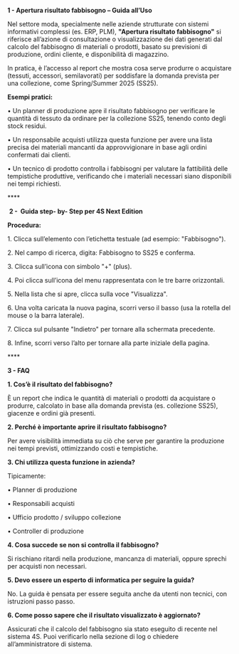 **1 - Apertura risultato fabbisogno – Guida all’Uso**

Nel settore moda, specialmente nelle aziende strutturate con sistemi informativi complessi (es. ERP, PLM), **"Apertura risultato fabbisogno"** si riferisce all’azione di consultazione o visualizzazione dei dati generati dal calcolo del fabbisogno di materiali o prodotti, basato su previsioni di produzione, ordini cliente, e disponibilità di magazzino.

In pratica, è l’accesso al report che mostra cosa serve produrre o acquistare (tessuti, accessori, semilavorati) per soddisfare la domanda prevista per una collezione, come Spring/Summer 2025 (SS25).

**Esempi pratici:**

• Un planner di produzione apre il risultato fabbisogno per verificare le quantità di tessuto da ordinare per la collezione SS25, tenendo conto degli stock residui.

• Un responsabile acquisti utilizza questa funzione per avere una lista precisa dei materiali mancanti da approvvigionare in base agli ordini confermati dai clienti.

• Un tecnico di prodotto controlla i fabbisogni per valutare la fattibilità delle tempistiche produttive, verificando che i materiali necessari siano disponibili nei tempi richiesti.

**** 

 **2 -  Guida step- by- Step per 4S Next Edition**

**Procedura:**

1\. Clicca sull’elemento con l’etichetta testuale (ad esempio: "Fabbisogno").

2\. Nel campo di ricerca, digita: Fabbisogno to SS25 e conferma.

3\. Clicca sull’icona con simbolo "+" (plus).

4\. Poi clicca sull’icona del menu rappresentata con le tre barre orizzontali.

5\. Nella lista che si apre, clicca sulla voce "Visualizza".

6\. Una volta caricata la nuova pagina, scorri verso il basso (usa la rotella del mouse o la barra laterale).

7\. Clicca sul pulsante "Indietro" per tornare alla schermata precedente.

8\. Infine, scorri verso l’alto per tornare alla parte iniziale della pagina.

**** 

**3 - FAQ**

**1. Cos’è il risultato del fabbisogno?**

È un report che indica le quantità di materiali o prodotti da acquistare o produrre, calcolato in base alla domanda prevista (es. collezione SS25), giacenze e ordini già presenti.

**2. Perché è importante aprire il risultato fabbisogno?**

Per avere visibilità immediata su ciò che serve per garantire la produzione nei tempi previsti, ottimizzando costi e tempistiche.

**3. Chi utilizza questa funzione in azienda?**

Tipicamente:

• Planner di produzione

• Responsabili acquisti

• Ufficio prodotto / sviluppo collezione

• Controller di produzione

**4. Cosa succede se non si controlla il fabbisogno?**

Si rischiano ritardi nella produzione, mancanza di materiali, oppure sprechi per acquisti non necessari.

**5. Devo essere un esperto di informatica per seguire la guida?**

No. La guida è pensata per essere seguita anche da utenti non tecnici, con istruzioni passo passo.

**6. Come posso sapere che il risultato visualizzato è aggiornato?**

Assicurati che il calcolo del fabbisogno sia stato eseguito di recente nel sistema 4S. Puoi verificarlo nella sezione di log o chiedere all’amministratore di sistema.